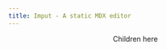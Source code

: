 ```yaml
---
title: Imput - A static MDX editor
---
```


<Navbar />

<Header
  title="Writing MDX has never been easier"
  subtitle="A static CMS built for React and Next.js"
/>

<VideoHeading
  heading="Live edit your MDX components"
  videoSrc="/live-editing.mov"
/>

<ImageTextSection title="Example" imageSrc="/mdx-logo.jpg" direction="ltr">

Children here

</ImageTextSection>

<Footer copyright="© 2024 Imput. All rights reserved." />
